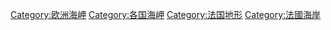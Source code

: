 [[Category:欧洲海岬|Category:欧洲海岬]]
[[Category:各国海岬|Category:各国海岬]]
[[Category:法国地形|Category:法国地形]]
[[Category:法國海岸|Category:法國海岸]]